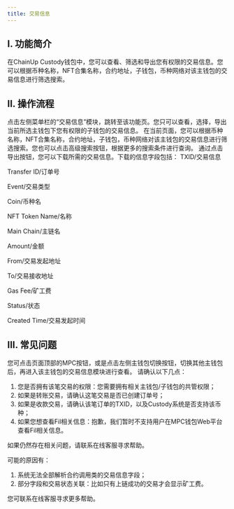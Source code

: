 ```yaml
---
title: 交易信息
---
```


## I. 功能简介

在ChainUp Custody钱包中，您可以查看、筛选和导出您有权限的交易信息。您可以根据币种名称，NFT合集名称，合约地址，子钱包，币种网络对该主钱包的交易信息进行筛选搜索。

## II. 操作流程

<Steps>
<Step title="查看交易信息">
点击左侧菜单栏的“交易信息”模块，跳转至该功能页。您只可以查看，选择，导出当前所选主钱包下您有权限的子钱包的交易信息。
</Step>
<Step title="搜索交易信息">
在当前页面，您可以根据币种名称，NFT合集名称，合约地址，子钱包，币种网络对该主钱包的交易信息进行筛选搜索。您也可以点击高级搜索按钮，根据更多的搜索条件进行查询。
</Step>
<Step title="导出交易信息">
通过点击导出按钮，您可以下载所需的交易信息。下载的信息字段包括：
<Tip>
TXID/交易信息

Transfer ID/订单号

Event/交易类型

Coin/币种名

NFT Token Name/名称

Main Chain/主链名

Amount/金额

From/交易发起地址

To/交易接收地址

Gas Fee/矿工费

Status/状态

Created Time/交易发起时间
</Tip>
</Step>

</Steps>

## III. 常见问题

<Accordion title="我如何查看其他主钱包的交易信息？">
您可点击页面顶部的MPC按钮，或是点击左侧主钱包切换按钮，切换其他主钱包后，再进入该主钱包的交易信息模块进行查看。
</Accordion>

<Accordion title="我为什么无法查看，搜索某笔交易信息？">
请确认以下几点：

1. 您是否拥有该笔交易的权限：您需要拥有相关主钱包/子钱包的共管权限；
2. 如果是转账交易，请确认这笔交易是否已创建订单号；
3. 如果是收款交易，请确认该笔订单的TXID，以及Custody系统是否支持该币种；
4. 如果您想查看Fil相关信息：抱歉，我们暂时不支持用户在MPC钱包Web平台查看Fil相关信息。

如果仍然存在相关问题，请联系在线客服寻求帮助。
</Accordion>

<Accordion title="为什么部分交易信息看起来不完整？">
可能的原因有：

1. 系统无法全部解析合约调用类的交易信息字段；
2. 部分字段和交易状态关联：比如只有上链成功的交易才会显示矿工费。

您可联系在线客服寻求更多帮助。
</Accordion>
